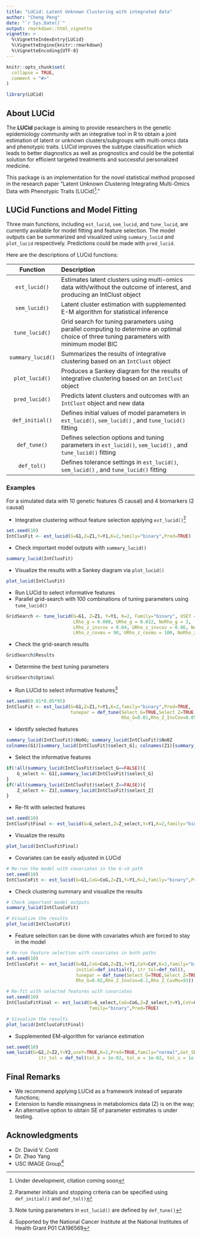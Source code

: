 ```yaml
---
title: "LUCid: Latent Unknown Clustering with integrated data"
author: "Cheng Peng"
date: "`r Sys.Date()`"
output: rmarkdown::html_vignette
vignette: >
  %\VignetteIndexEntry{LUCid}
  %\VignetteEngine{knitr::rmarkdown}
  %\VignetteEncoding{UTF-8}
---
```


```r
knitr::opts_chunk$set(
  collapse = TRUE,
  comment = "#>"
)

library(LUCid)
```

## About LUCid

The **LUCid** package is aiming to provide researchers in the genetic epidemiology community with an integrative tool in R to obtain a joint estimation of latent or unknown clusters/subgroups with multi-omics data and phenotypic traits. LUCid improves the subtype classification which leads to better diagnostics as well as prognostics and could be the potential solution for efficient targeted treatments and successful personalized medicine.

This package is an implementation for the novel statistical method proposed in the research paper "Latent Unknown Clustering Integrating Multi-Omics Data with Phenotypic Traits (LUCid)^[Under development, citation coming soon]." 

## LUCid Functions and Model Fitting

Three main functions, including `est_lucid`, `sem_lucid`, and `tune_lucid`, are currently available for model fitting and feature selection. The model outputs can be summarized and visualized using `summary_lucid` and `plot_lucid` respectively. Predictions could be made with `pred_lucid`.

Here are the descriptions of LUCid functions:

| Function | Description |
|:-----:|:---------------------|
| `est_lucid()` | Estimates latent clusters using multi-omics data with/without the outcome of interest, and producing an IntClust object |
| `sem_lucid()` | Latent cluster estimation with supplemented E-M algorithm for statistical inference |
| `tune_lucid()` | Grid search for tuning parameters using parallel computing to determine an optimal choice of three tuning parameters with minimum model BIC |
| `summary_lucid()` | Summarizes the results of integrative clustering based on an `IntClust` object |
| `plot_lucid()` | Produces a Sankey diagram for the results of integrative clustering based on an `IntClust` object |
| `pred_lucid()` | Predicts latent clusters and outcomes with an `IntClust` object and new data |
| `def_initial()` | Defines initial values of model parameters in `est_lucid()`, `sem_lucid()` , and `tune_lucid()` fitting |
| `def_tune()` | Defines selection options and tuning parameters in `est_lucid()`, `sem_lucid()` , and `tune_lucid()` fitting |
| `def_tol()` | Defines tolerance settings in `est_lucid()`, `sem_lucid()` , and `tune_lucid()` fitting |

### Examples

For a simulated data with 10 genetic features (5 causal) and 4 biomarkers (2 causal)

- Integrative clustering without feature selection applying `est_lucid()`^[Parameter initials and stopping criteria can be specified using `def_initial()` and `def_tol()`]
```r
set.seed(10)
IntClusFit <- est_lucid(G=G1,Z=Z1,Y=Y1,K=2,family="binary",Pred=TRUE)
```

- Check important model outputs with `summary_lucid()`
```r
summary_lucid(IntClusFit)
```

- Visualize the results with a Sankey diagram via `plot_lucid()`
```r
plot_lucid(IntClusFit)
```

- Run LUCid to select informative features
- Parallel grid-search with 100 combinations of tuning parameters using `tune_lucid()`
```r
GridSearch <- tune_lucid(G=G1, Z=Z1, Y=Y1, K=2, Family="binary", USEY = TRUE, NoCores = 2,
                         LRho_g = 0.008, URho_g = 0.012, NoRho_g = 3,
                         LRho_z_invcov = 0.04, URho_z_invcov = 0.06, NoRho_z_invcov = 3,
                         LRho_z_covmu = 90, URho_z_covmu = 100, NoRho_z_covmu = 3)
```

- Check the grid-search results
```r
GridSearch$Results
```

- Determine the best tuning parameters
```r
GridSearch$Optimal
```

- Run LUCid to select informative features^[Note tuning parameters in `est_lucid()` are defined by `def_tune()`]
```r
set.seed(0.01*0.05*95)
IntClusFit <- est_lucid(G=G1,Z=Z1,Y=Y1,K=2,family="binary",Pred=TRUE,
                        tunepar = def_tune(Select_G=TRUE,Select_Z=TRUE,
                                           Rho_G=0.01,Rho_Z_InvCov=0.05,Rho_Z_CovMu=95))
```

- Identify selected features
```r
summary_lucid(IntClusFit)$No0G; summary_lucid(IntClusFit)$No0Z
colnames(G1)[summary_lucid(IntClusFit)$select_G]; colnames(Z1)[summary_lucid(IntClusFit)$select_Z]
```

- Select the informative features
```r
if(!all(summary_lucid(IntClusFit)$select_G==FALSE)){
    G_select <- G1[,summary_lucid(IntClusFit)$select_G]
}
if(!all(summary_lucid(IntClusFit)$select_Z==FALSE)){
    Z_select <- Z1[,summary_lucid(IntClusFit)$select_Z]
}
```

- Re-fit with selected features
```r
set.seed(10)
IntClusFitFinal <- est_lucid(G=G_select,Z=Z_select,Y=Y1,K=2,family="binary",Pred=TRUE)
```

- Visualize the results
```r
plot_lucid(IntClusFitFinal)
```

- Covariates can be easily adjusted in LUCid
```r
# Re-run the model with covariates in the G->X path
set.seed(10)
IntClusCoFit <- est_lucid(G=G1,CoG=CoG,Z=Z1,Y=Y1,K=2,family="binary",Pred=TRUE)
```

- Check clustering summary and visualize the results
```r
# Check important model outputs
summary_lucid(IntClusCoFit)

# Visualize the results
plot_lucid(IntClusCoFit)
```

- Feature selection can be done with covariates which are forced to stay in the model
```r
# Re-run feature selection with covariates in both paths
set.seed(10)
IntClusCoFit <- est_lucid(G=G1,CoG=CoG,Z=Z1,Y=Y1,CoY=CoY,K=2,family="binary",Pred=TRUE,
                          initial=def_initial(), itr_tol=def_tol(),
                          tunepar = def_tune(Select_G=TRUE,Select_Z=TRUE,
                          Rho_G=0.02,Rho_Z_InvCov=0.1,Rho_Z_CovMu=93))

# Re-fit with selected features with covariates
set.seed(10)
IntClusCoFitFinal <- est_lucid(G=G_select,CoG=CoG,Z=Z_select,Y=Y1,CoY=CoY,K=2,
                               family="binary",Pred=TRUE)

# Visualize the results
plot_lucid(IntClusCoFitFinal)
```


- Supplemented EM-algorithm for variance estimation
```r
set.seed(10)
sem_lucid(G=G2,Z=Z2,Y=Y2,useY=TRUE,K=2,Pred=TRUE,family="normal",Get_SE=TRUE,
            itr_tol = def_tol(tol_b = 1e-02, tol_m = 1e-02, tol_s = 1e-02, tol_g = 1e-02))
```


## Final Remarks
- We recommend applying LUCid as a framework instead of separate functions;
- Extension to handle missingness in metabolomics data (Z) is on the way;
- An alternative option to obtain SE of parameter estimates is under testing.

## Acknowledgments
- Dr. David V. Conti
- Dr. Zhao Yang
- USC IMAGE Group^[Supported by the National Cancer Institute at the National Institutes of Health Grant P01 CA196569]


